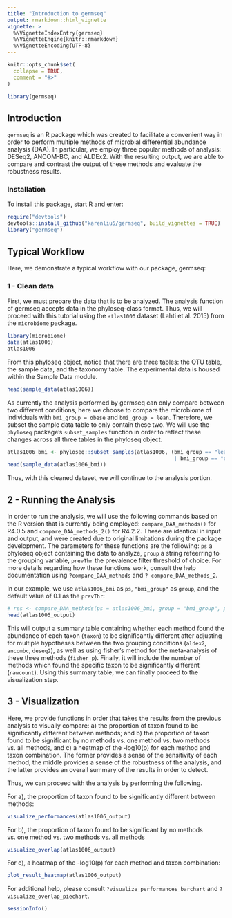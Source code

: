 ```yaml
---
title: "Introduction to germseq"
output: rmarkdown::html_vignette
vignette: >
  %\VignetteIndexEntry{germseq}
  %\VignetteEngine{knitr::rmarkdown}
  %\VignetteEncoding{UTF-8}
---
```


```r
knitr::opts_chunk$set(
  collapse = TRUE,
  comment = "#>"
)
```

```r
library(germseq)
```

## Introduction
`germseq` is an R package which was created to facilitate a convenient way in order to perform multiple methods of microbial differential abundance analysis (DAA). In particular, we employ three popular methods of analysis: DESeq2, ANCOM-BC, and ALDEx2. With the resulting output, we are able to compare and contrast the output of these methods and evaluate the robustness results.

### Installation

To install this package, start R and enter:
```r
require("devtools")
devtools::install_github("karenliu5/germseq", build_vignettes = TRUE)
library("germseq")
```


## Typical Workflow

Here, we demonstrate a typical workflow with our package, germseq:

### 1 - Clean data
First, we must prepare the data that is to be analyzed. The analysis function of germseq accepts data in the phyloseq-class format. Thus, we will proceed with this tutorial using the `atlas1006` dataset (Lahti et al. 2015) from the `microbiome` package.

```r
library(microbiome)
data(atlas1006)
atlas1006
```

From this phyloseq object, notice that there are three tables: the OTU table, the sample data, and the taxonomy table. The experimental data is housed within the Sample Data module. 

```r
head(sample_data(atlas1006))
```

As currently the analysis performed by germseq can only compare between two different conditions, here we choose to compare the microbiome of individuals with `bmi_group = obese` and `bmi_group = lean`. Therefore, we subset the sample data table to only contain these two. We will use the `phyloseq` package's `subset_samples` function in order to reflect these changes across all three tables in the phyloseq object.

```r
atlas1006_bmi <- phyloseq::subset_samples(atlas1006, (bmi_group == "lean" 
                                                      | bmi_group == "obese"))
head(sample_data(atlas1006_bmi))
```

Thus, with this cleaned dataset, we will continue to the analysis portion.

## 2 - Running the Analysis
In order to run the analysis, we will use the following commands based on the R version that is currently being employed: `compare_DAA_methods()` for R4.0.5 and `compare_DAA_methods_2()` for R4.2.2. These are identical in input and output, and were created due to original limitations during the package development. The parameters for these functions are the following: `ps` a phyloseq object containing the data to analyze, `group` a string refeerring to the grouping variable, `prevThr` the prevalence filter threshold of choice. For more details regarding how these functions work, consult the help documentation using `?compare_DAA_methods` and `? compare_DAA_methods_2`. 

In our example, we use `atlas1006_bmi` as `ps`, `"bmi_group"` as `group`, and the default value of 0.1 as the `prevThr`:

```r
# res <- compare_DAA_methods(ps = atlas1006_bmi, group = "bmi_group", prevThr = 0.1)
head(atlas1006_output)
```

This will output a summary table containing whether each method found the abundance of each taxon (`taxon`) to be significantly different after adjusting for multiple hypotheses between the two grouping conditions (`aldex2`, `ancombc`, `deseq2`), as well as using fisher's method for the meta-analysis of these three methods (`fisher_p`). Finally, it will include the number of methods which found the specific taxon to be significantly different (`rawcount`). Using this summary table, we can finally proceed to the visualization step.


## 3 - Visualization
Here, we provide functions in order that takes the results from the previous analysis to visually compare: a) the proportion of taxon found to be significantly different between methods; and b) the proportion of taxon found to be significant by no methods vs. one method vs. two methods vs. all methods, and c) a heatmap of the -log10(p) for each method and taxon combination. The former provides a sense of the sensitivity of each method, the middle provides a sense of the robustness of the analysis, and the latter provides an overall summary of the results in order to detect. 

Thus, we can proceed with the analysis by performing the following.

For a), the proportion of taxon found to be significantly different between methods:
```r
visualize_performances(atlas1006_output)
```

For b), the proportion of taxon found to be significant by no methods vs. one method vs. two methods vs. all methods
```r
visualize_overlap(atlas1006_output)
```

For c), a heatmap of the -log10(p) for each method and taxon combination:
```r
plot_result_heatmap(atlas1006_output)
```
For additional help, please consult `?visualize_performances_barchart` and `?visualize_overlap_piechart`. 

```r
sessionInfo()
```
